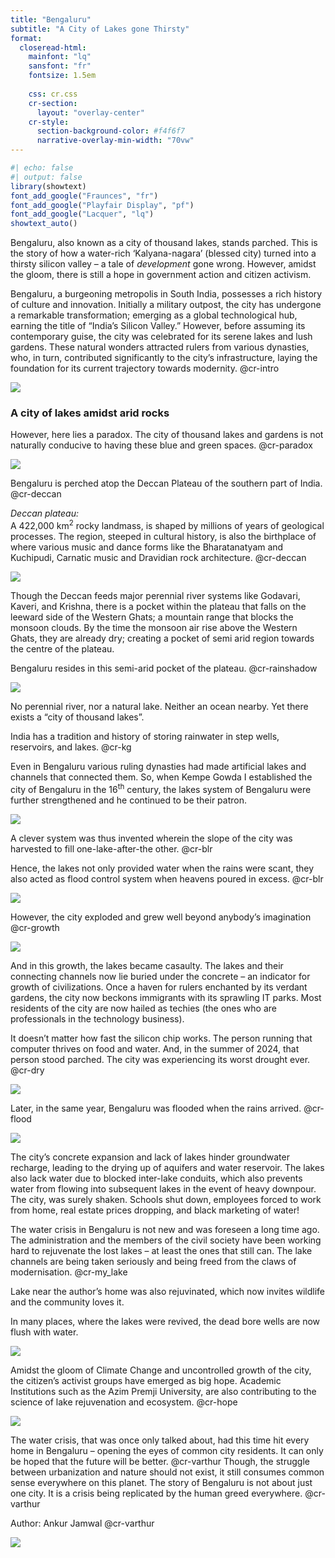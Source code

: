 ```yaml
---
title: "Bengaluru"
subtitle: "A City of Lakes gone Thirsty"
format: 
  closeread-html:
    mainfont: "lq"
    sansfont: "fr"
    fontsize: 1.5em
    
    css: cr.css
    cr-section:
      layout: "overlay-center"
    cr-style:
      section-background-color: #f4f6f7
      narrative-overlay-min-width: "70vw"
---
```


```r
#| echo: false
#| output: false
library(showtext)
font_add_google("Fraunces", "fr")
font_add_google("Playfair Display", "pf")
font_add_google("Lacquer", "lq")
showtext_auto()

```

Bengaluru, also known as a city of thousand lakes, stands parched. This is the story of how a water-rich 'Kalyana-nagara' (blessed city) turned into a thirsty silicon valley -- a tale of *development* gone wrong. However, amidst the gloom, there is still a hope in government action and citizen activism.

:::: cr-section
Bengaluru, a burgeoning metropolis in South India, possesses a rich history of culture and innovation. Initially a military outpost, the city has undergone a remarkable transformation; emerging as a global technological hub, earning the title of "India's Silicon Valley." However, before assuming its contemporary guise, the city was celebrated for its serene lakes and lush gardens. These natural wonders attracted rulers from various dynasties, who, in turn, contributed significantly to the city's infrastructure, laying the foundation for its current trajectory towards modernity. @cr-intro

::: {#cr-intro}
![](./graphics/vs.jpg)
:::
::::

### A city of lakes amidst arid rocks

:::: cr-section
However, here lies a paradox. The city of thousand lakes and gardens is not naturally conducive to having these blue and green spaces. [@cr-paradox]{pan-to="0%,-20%"}

::: {#cr-paradox}
![](./graphics/mgroad.jpg)
:::
::::

:::: cr-section
Bengaluru is perched atop the Deccan Plateau of the southern part of India. @cr-deccan

*Deccan plateau:* <br> A 422,000 km^2^ rocky landmass, is shaped by millions of years of geological processes. The region, steeped in cultural history, is also the birthplace of where various music and dance forms like the Bharatanatyam and Kuchipudi, Carnatic music and Dravidian rock architecture. [@cr-deccan]{pan-to="0%,-50%"}

::: {#cr-deccan}
![](./graphics/deccan.webp)
:::

Though the Deccan feeds major perennial river systems like Godavari, Kaveri, and Krishna, there is a pocket within the plateau that falls on the leeward side of the Western Ghats; a mountain range that blocks the monsoon clouds. By the time the monsoon air rise above the Western Ghats, they are already dry; creating a pocket of semi arid region towards the centre of the plateau.
::::

:::: cr-section
Bengaluru resides in this semi-arid pocket of the plateau. @cr-rainshadow

::: {#cr-rainshadow}
![](./graphics/blr_deccan.webp)
:::

No perennial river, nor a natural lake. Neither an ocean nearby. Yet there exists a "city of thousand lakes".
::::

:::: cr-section
India has a tradition and history of storing rainwater in step wells, reservoirs, and lakes. @cr-kg

Even in Bengaluru various ruling dynasties had made artificial lakes and channels that connected them. So, when Kempe Gowda I established the city of Bengaluru in the 16^th^ century, the lakes system of Bengaluru were further strengthened and he continued to be their patron.

::: {#cr-kg}
![](./graphics/kg_2.webp)
:::
::::

:::: cr-section
A clever system was thus invented wherein the slope of the city was harvested to fill one-lake-after-the other. @cr-blr

Hence, the lakes not only provided water when the rains were scant, they also acted as flood control system when heavens poured in excess. [@cr-blr]{scale-by="1" pan-to="0%, -30%"}

::: {#cr-blr}
![](./graphics/stamen_blr.webp)
:::
::::

:::: cr-section
However, the city exploded and grew well beyond anybody's imagination [@cr-growth]{scale-by="0.6" pan-to="0%, -20%"}

::: {#cr-growth}
![](./graphics/old_gif.gif)
:::

And in this growth, the lakes became casaulty. The lakes and their connecting channels now lie buried under the concrete -- an indicator for growth of civilizations. Once a haven for rulers enchanted by its verdant gardens, the city now beckons immigrants with its sprawling IT parks. Most residents of the city are now hailed as techies (the ones who are professionals in the technology business).
::::

:::: cr-section
It doesn't matter how fast the silicon chip works. The person running that computer thrives on food and water. And, in the summer of 2024, that person stood parched. The city was experiencing its worst drought ever. [@cr-dry]{scale-by="0.6"}

::: {#cr-dry}
![](./graphics/dry.webp)
:::
::::

:::: cr-section
Later, in the same year, Bengaluru was flooded when the rains arrived. @cr-flood

::: {#cr-flood}
![](./graphics/flood.jpg)
:::

The city's concrete expansion and lack of lakes hinder groundwater recharge, leading to the drying up of aquifers and water reservoir. The lakes also lack water due to blocked inter-lake conduits, which also prevents water from flowing into subsequent lakes in the event of heavy downpour. The city, was surely shaken. Schools shut down, employees forced to work from home, real estate prices dropping, and black marketing of water!
::::

:::: cr-section
The water crisis in Bengaluru is not new and was foreseen a long time ago. The administration and the members of the civil society have been working hard to rejuvenate the lost lakes -- at least the ones that still can. The lake channels are being taken seriously and being freed from the claws of modernisation. [@cr-my_lake]{pan-to="0%, -25%"}

Lake near the author's home was also rejuvinated, which now invites wildlife and the community loves it.

In many places, where the lakes were revived, the dead bore wells are now flush with water.

::: {#cr-my_lake}
![](./graphics/my_lake.jpg)
:::
::::

:::: {.cr-section layout="overlay-center"}
Amidst the gloom of Climate Change and uncontrolled growth of the city, the citizen's activist groups have emerged as big hope. Academic Institutions such as the Azim Premji University, are also contributing to the science of lake rejuvenation and ecosystem. @cr-hope

::: {#cr-hope}
![](./graphics/hope.webp)
:::
::::

:::: cr-section
The water crisis, that was once only talked about, had this time hit every home in Bengaluru -- opening the eyes of common city residents. It can only be hoped that the future will be better. @cr-varthur Though, the struggle between urbanization and nature should not exist, it still consumes common sense everywhere on this planet. The story of Bengaluru is not about just one city. It is a crisis being replicated by the human greed everywhere. @cr-varthur

Author: Ankur Jamwal [@cr-varthur]{pan-to="0%, -25%"}

::: {#cr-varthur}
![](./graphics/varthur.jpg)
:::
::::
